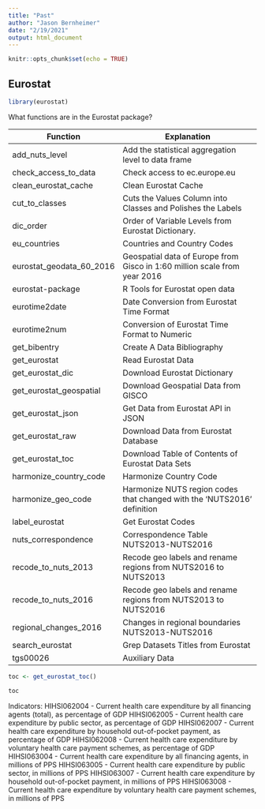 ```yaml
---
title: "Past"
author: "Jason Bernheimer"
date: "2/19/2021"
output: html_document
---
```


```r
knitr::opts_chunk$set(echo = TRUE)
```

## Eurostat

```r
library(eurostat)
```

What functions are in the Eurostat package?

| Function | Explanation |
|----|--------------|
|add_nuts_level|Add the statistical aggregation level to data frame|
|check_access_to_data | Check access to ec.europe.eu|
|clean_eurostat_cache | Clean Eurostat Cache|
|cut_to_classes | Cuts the Values Column into Classes and Polishes the Labels|
|dic_order | Order of Variable Levels from Eurostat Dictionary.|
|eu_countries | Countries and Country Codes|
|eurostat_geodata_60_2016| Geospatial data of Europe from Gisco in 1:60 million scale from year 2016|
|eurostat-package  | R Tools for Eurostat open data|
|eurotime2date  | Date Conversion from Eurostat Time Format|
|eurotime2num  |Conversion of Eurostat Time Format to Numeric|
|get_bibentry | Create A Data Bibliography|
|get_eurostat  |Read Eurostat Data|
|get_eurostat_dic  | Download Eurostat Dictionary|
|get_eurostat_geospatial | Download Geospatial Data from GISCO|
|get_eurostat_json| Get Data from Eurostat API in JSON|
|get_eurostat_raw  |Download Data from Eurostat Database|
|get_eurostat_toc |Download Table of Contents of Eurostat Data Sets|
|harmonize_country_code| Harmonize Country Code|
|harmonize_geo_code |Harmonize NUTS region codes that changed with the 'NUTS2016' definition|
|label_eurostat |Get Eurostat Codes|
|nuts_correspondence| Correspondence Table NUTS2013-NUTS2016|
|recode_to_nuts_2013 |Recode geo labels and rename regions from NUTS2016 to NUTS2013|
|recode_to_nuts_2016 |Recode geo labels and rename regions from NUTS2013 to NUTS2016|
|regional_changes_2016 |Changes in regional boundaries NUTS2013-NUTS2016|
|search_eurostat| Grep Datasets Titles from Eurostat|
|tgs00026| Auxiliary Data|

```r
toc <- get_eurostat_toc()

toc
```


Indicators: 
HIHSI062004 - Current health care expenditure by all financing agents (total), as percentage of GDP 
HIHSI062005 - Current health care expenditure by public sector, as percentage of GDP 
HIHSI062007 - Current health care expenditure by household out-of-pocket payment, as percentage of GDP 
HIHSI062008 - Current health care expenditure by voluntary health care payment schemes, as percentage of GDP 
HIHSI063004 - Current health care expenditure by all financing agents, in millions of PPS 
HIHSI063005 - Current health care expenditure by public sector, in millions of PPS 
HIHSI063007 - Current health care expenditure by household out-of-pocket payment, in millions of PPS 
HIHSI063008 - Current health care expenditure by voluntary health care payment schemes, in millions of PPS 



